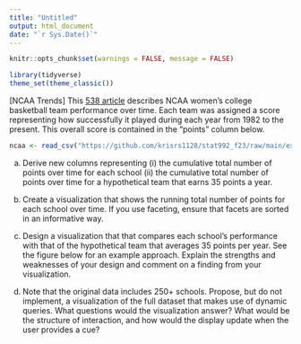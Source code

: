 ```yaml
---
title: "Untitled"
output: html_document
date: "`r Sys.Date()`"
---
```


```r
knitr::opts_chunk$set(warnings = FALSE, message = FALSE)
```

```r
library(tidyverse)
theme_set(theme_classic())
```

[NCAA Trends] This [538
article](https://fivethirtyeight.com/features/louisiana-tech-was-the-uconn-of-the-80s/)
describes NCAA women's college basketball team performance over time. Each team
was assigned a score representing how successfully it played during each year
from 1982 to the present. This overall score is contained in the "points" column
below.

```r
ncaa <- read_csv("https://github.com/krisrs1128/stat992_f23/raw/main/exercises/ps1/ncaa_filtered.csv") 
```

a. Derive new columns representing (i) the cumulative total number of points
over time for each school (ii) the cumulative total number of points over
time for a hypothetical team that earns 35 points a year.

b. Create a visualization that shows the running total number of points for
each school over time. If you use faceting, ensure that facets are sorted in
an informative way.

c. Design a visualization that that compares each school's performance with
that of the hypothetical team that averages 35 points per year. See the
figure below for an example approach. Explain the strengths and weaknesses
of your design and comment on a finding from your visualization.

d. Note that the original data includes 250+ schools. Propose, but do not
implement, a visualization of the full dataset that makes use of dynamic
queries. What questions would the visualization answer? What would be the
structure of interaction, and how would the display update when the user
provides a cue?
